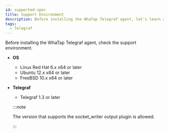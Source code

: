 ```yaml
---
id: supported-spec
title: Support Environment
description: Before installing the WhaTap Telegraf agent, let's learn about the support environments.
tags:
  - Telegraf
---
```


Before installing the WhaTap Telegraf agent, check the support environment. 

- **OS**

  - Linux Red Hat 6.x x64 or later
  - Ubuntu 12.x x64 or later
  - FreeBSD 10.x x64 or later

- **Telegraf**

  - Telegraf 1.3 or later 

  :::note

  The version that supports the socket_writer output plugin is allowed.

  :::
